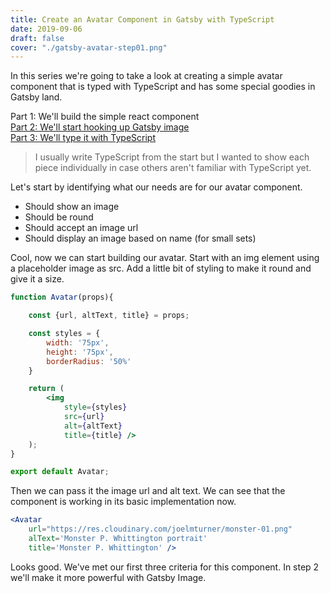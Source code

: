 ```yaml
---
title: Create an Avatar Component in Gatsby with TypeScript
date: 2019-09-06
draft: false
cover: "./gatsby-avatar-step01.png"
---
```


In this series we're going to take a look at creating a simple avatar component that is typed with TypeScript and has some special goodies in Gatsby land.

Part 1: We'll build the simple react component<br />
[Part 2: We'll start hooking up Gatsby image](/blog/avatar-component-gatsby-2 "Part 2")<br />
[Part 3: We'll type it with TypeScript](/blog/avatar-component-gatsby-3 "Part 3")

> I usually write TypeScript from the start but I wanted to show each piece individually in case others aren't familiar with TypeScript yet. 

Let's start by identifying what our needs are for our avatar component. 

- Should show an image
- Should be round
- Should accept an image url
- Should display an image based on name (for small sets)

Cool, now we can start building our avatar. Start with an img element using a placeholder image as src. Add a little bit of styling to make it round and give it a size. 

```jsx
function Avatar(props){

    const {url, altText, title} = props;

    const styles = {
        width: '75px',
        height: '75px',
        borderRadius: '50%'
    }

    return (
        <img
            style={styles}
            src={url}
            alt={altText}
            title={title} />
    );
}

export default Avatar;
```

Then we can pass it the image url and alt text. We can see that the component is working in its basic implementation now.

<div style={{display: 'grid', gridTemplateColumns: '75px 3fr', gridGap: '1rem'}}>
<Flexbox middle>
    <Avatar /> 
</Flexbox>

```jsx
<Avatar
    url="https://res.cloudinary.com/joelmturner/monster-01.png"
    alText='Monster P. Whittington portrait'
    title='Monster P. Whittington' />
```
</div>

Looks good. We've met our first three criteria for this component. In step 2 we'll make it more powerful with Gatsby Image. 


